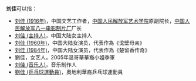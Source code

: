 '''刘佳'''可以指：
* [[刘佳_(1916年)|刘佳 (1916年)]]，中国文艺工作者，[[中国人民解放军国防大学军事文化学院|中国人民解放军艺术学院]]原副院长，[[中国人民解放军文化艺术中心电影电视制作部|中国人民解放军八一电影制片厂]]厂长
* [[刘佳_(主持人)|刘佳 (主持人)]]，中国大陆女主持人
* [[刘佳_(1960年)|刘佳 (1960年)]]，中国大陆女演员，代表作為《戈壁母亲》
* [[刘佳_(1984年)|刘佳 (1984年)]]，中国大陆女演员，代表作為《楚留香传奇》
* 劉佳，女艺人，2005年温哥華華裔小姐季軍
* [[刘佳_(音乐人)|刘佳 (音乐人)]]，音乐制作人
* [[劉佳_(乒乓球運動員)|劉佳 (乒乓球運動員)]]，奧地利華裔乒乓球運動員
{{disambig|J佳|Cat=二字刘姓人名消歧义}}